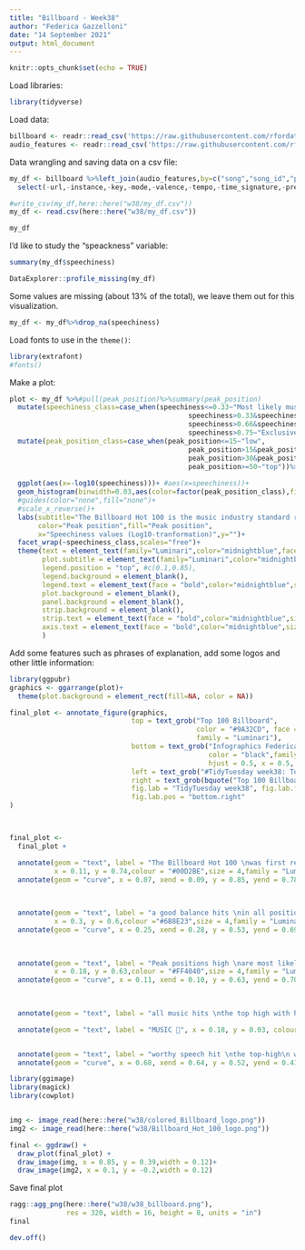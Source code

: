 ```yaml
---
title: "Billboard - Week38"
author: "Federica Gazzelloni"
date: "14 September 2021"
output: html_document
---
```


```r
knitr::opts_chunk$set(echo = TRUE)
```

Load libraries:

```r
library(tidyverse)
```


Load data:

```r
billboard <- readr::read_csv('https://raw.githubusercontent.com/rfordatascience/tidytuesday/master/data/2021/2021-09-14/billboard.csv')
audio_features <- readr::read_csv('https://raw.githubusercontent.com/rfordatascience/tidytuesday/master/data/2021/2021-09-14/audio_features.csv')

```


Data wrangling and saving data on a csv file:

```r
my_df <- billboard %>%left_join(audio_features,by=c("song","song_id","performer"))%>%
  select(-url,-instance,-key,-mode,-valence,-tempo,-time_signature,-previous_week_position,-starts_with("spotify"))

#write_csv(my_df,here::here("w38/my_df.csv"))
my_df <- read.csv(here::here("w38/my_df.csv"))

my_df
```


I'd like to study the "speackness" variable:

```r
summary(my_df$speechiness)

DataExplorer::profile_missing(my_df)
```

Some values are missing (about 13% of the total), we leave them out for this visualization.

```r
my_df <- my_df%>%drop_na(speechiness)
```

Load fonts to use in the `theme()`:

```r
library(extrafont)
#fonts()
```

Make a plot:

```r
plot <- my_df %>%#pull(peak_position)%>%summary(peak_position)
  mutate(speechiness_class=case_when(speechiness<=0.33~"Most likely music",
                                            speechiness>0.33&speechiness<=0.66~"Contain music and speech",
                                            speechiness>0.66&speechiness<=0.75~"Probably spoken words",
                                            speechiness>0.75~"Exclusively speech-like"))%>%
  mutate(peak_position_class=case_when(peak_position<=15~"low",
                                            peak_position>15&peak_position<=30~"medium",
                                            peak_position>30&peak_position<=50~"high",
                                            peak_position>=50~"top"))%>%
  
  ggplot(aes(x=-log10(speechiness)))+ #aes(x=speechiness))+
  geom_histogram(binwidth=0.03,aes(color=factor(peak_position_class),fill=factor(peak_position_class)))+
  #guides(color="none",fill="none")+
  #scale_x_reverse()+
  labs(subtitle="The Billboard Hot 100 is the music industry standard record chart in the United States for songs, \npublished weekly by Billboard magazine. (Billboard Top 100 - Wikipedia)\nCharts show the `Speechiness` distributions based on peak positions on radio play, and online streaming in the United States.\n",
       color="Peak position",fill="Peak position",
       x="Speechiness values (Log10-tranformation)",y="")+
  facet_wrap(~speechiness_class,scales="free")+
  theme(text = element_text(family="Luminari",color="midnightblue",face = "bold"),
        plot.subtitle = element_text(family="Luminari",color="midnightblue",size=14,vjust=-0.5),
        legend.position = "top", #c(0.1,0.85),
        legend.background = element_blank(),
        legend.text = element_text(face = "bold",color="midnightblue",size=14),
        plot.background = element_blank(),
        panel.background = element_blank(),
        strip.background = element_blank(),
        strip.text = element_text(face = "bold",color="midnightblue",size=14),
        axis.text = element_text(face = "bold",color="midnightblue",size=14)
        )
```


Add some features such as phrases of explanation, add some logos and other little information:


```r
library(ggpubr)
graphics <- ggarrange(plot)+
  theme(plot.background = element_rect(fill=NA, color = NA))

final_plot <- annotate_figure(graphics,
                              top = text_grob("Top 100 Billboard",
                                              color = "#9A32CD", face = "bold", size = 45,
                                              family = "Luminari"),
                              bottom = text_grob("Infographics Federica Gazzelloni DataSource: Top 100 Billboard from Data.World",
                                                 color = "black",family = "Luminari",
                                                 hjust = 0.5, x = 0.5, face = "bold.italic", size = 15),
                              left = text_grob("#TidyTuesday week38: Top 100 Billboard", color = c("#778899"), rot = 90,size = 30),
                              right = text_grob(bquote("Top 100 Billboard MUSIC 🎼"), color = c("#778899"),rot = 90,size = 30),
                              fig.lab = "TidyTuesday week38", fig.lab.face = "bold.italic",fig.lab.size = 12,
                              fig.lab.pos = "bottom.right"
)



final_plot <-
  final_plot +

  annotate(geom = "text", label = "The Billboard Hot 100 \nwas first released in August 1958",
           x = 0.11, y = 0.74,colour = "#00D2BE",size = 4,family = "Luminari") +
  annotate(geom = "curve", x = 0.07, xend = 0.09, y = 0.85, yend = 0.78, colour = "#00D2BE", curvature = .3, arrow = arrow(length = unit(2, "mm")),family = "Luminari",size=1.5) +

  
  
  annotate(geom = "text", label = "a good balance hits \nin all positions",
           x = 0.3, y = 0.6,colour ="#6B8E23",size = 4,family = "Luminari") +
  annotate(geom = "curve", x = 0.25, xend = 0.28, y = 0.53, yend = 0.69, colour = "#6B8E23", curvature = -.3, arrow = arrow(length = unit(2, "mm")),family = "Luminari",size=1.5) +

  
  
  annotate(geom = "text", label = "Peak positions high \nare most likely found with \n`Most likely music`",
           x = 0.18, y = 0.63,colour = "#FF4040",size = 4,family = "Luminari") +
  annotate(geom = "curve", x = 0.11, xend = 0.10, y = 0.63, yend = 0.70, colour = "#FF4040", curvature = -.3, arrow = arrow(length = unit(2, "mm")),family = "Luminari",size=1.5) +
  
  

  annotate(geom = "text", label = "all music hits \nthe top high with higher frequency",x = 0.22, y = 0.25, colour = "#9A32CD", size = 5,family = "Luminari") +

  annotate(geom = "text", label = "MUSIC 🎼", x = 0.18, y = 0.03, colour = "red", size = 7,family = "Luminari")+


  annotate(geom = "text", label = "worthy speech hit \nthe top-high\n without music \nvery rarely", x = 0.62, y = 0.34, colour = "#FF7256", size = 5,family = "Luminari") +
  annotate(geom = "curve", x = 0.68, xend = 0.64, y = 0.52, yend = 0.41, colour = "#FF7256", curvature = -.3, arrow = arrow(length = unit(2, "mm")),family = "Luminari",size=1.5)

library(ggimage)
library(magick)
library(cowplot)


img <- image_read(here::here("w38/colored_Billboard_logo.png"))
img2 <- image_read(here::here("w38/Billboard_Hot_100_logo.png"))

final <- ggdraw() +
  draw_plot(final_plot) +
  draw_image(img, x = 0.85, y = 0.39,width = 0.12)+
  draw_image(img2, x = 0.1, y = -0.2,width = 0.12)
```

Save final plot

```r
ragg::agg_png(here::here("w38/w38_billboard.png"),
              res = 320, width = 16, height = 8, units = "in")
final

dev.off()
```

